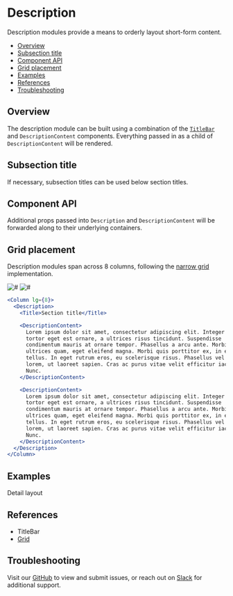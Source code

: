

# Description

Description modules provide a means to orderly layout short-form content.

- [Overview](#overview)
- [Subsection title](#subsection-title)
- [Component API](#component-api)
- [Grid placement](#grid-placement)
- [Examples](#examples)
- [References](#references)
- [Troubleshooting](#troubleshooting)

## Overview

The description module can be built using a combination of the [`TitleBar`](#references) and `DescriptionContent` components. Everything passed in as a child of `DescriptionContent` will be rendered.

<Canvas>
  <Story
    id="patterns-unstable-layout-modules-description--default"
    parameters={parameters}
  />
</Canvas>

## Subsection title

If necessary, subsection titles can be used below section titles.

<Canvas>
  <Story
    id="patterns-unstable-layout-modules-description--subsection-title"
    parameters={parameters}
  />
</Canvas>

## Component API

<ArgsTable />

Additional props passed into `Description` and `DescriptionContent` will be forwarded along to their underlying containers.

## Grid placement

Description modules span across 8 columns, following the [narrow grid](#references) implementation.

<Row>
  <Column>
    <img alt="#" src="#" />
  </Column>

  <Column>
    <img alt="#" src="#" />
  </Column>
</Row>

```jsx
<Column lg={8}>
  <Description>
    <Title>Section title</Title>

    <DescriptionContent>
      Lorem ipsum dolor sit amet, consectetur adipiscing elit. Integer finibus
      tortor eget est ornare, a ultrices risus tincidunt. Suspendisse
      condimentum mauris at ornare tempor. Phasellus a arcu ante. Morbi vitae
      ultrices quam, eget eleifend magna. Morbi quis porttitor ex, in elementum
      tellus. In eget rutrum eros, eu scelerisque risus. Phasellus vel pretium
      lorem, ut laoreet sapien. Cras ac purus vitae velit efficitur iaculis.
      Nunc.
    </DescriptionContent>

    <DescriptionContent>
      Lorem ipsum dolor sit amet, consectetur adipiscing elit. Integer finibus
      tortor eget est ornare, a ultrices risus tincidunt. Suspendisse
      condimentum mauris at ornare tempor. Phasellus a arcu ante. Morbi vitae
      ultrices quam, eget eleifend magna. Morbi quis porttitor ex, in elementum
      tellus. In eget rutrum eros, eu scelerisque risus. Phasellus vel pretium
      lorem, ut laoreet sapien. Cras ac purus vitae velit efficitur iaculis.
      Nunc.
    </DescriptionContent>
  </Description>
</Column>
```

## Examples

<LinkTo kind="patterns-unstable-layout-examples" story="detail">
  Detail layout
</LinkTo>

## References

- <LinkTo kind="patterns-unstable-layout-modules-titlebar" story="default">
    TitleBar
  </LinkTo>
- [Grid](https://react.carbondesignsystem.com/?path=/docs/grid--narrow)

## Troubleshooting

Visit our [GitHub](https://github.com/carbon-design-system/ibm-security) to view and submit issues, or reach out on [Slack](https://app.slack.com/client/T1V6D3RT7/CRV39QKP0) for additional support.
